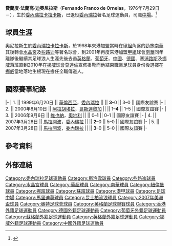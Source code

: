 {{Infobox football biography
| name           = 奧尼拉斯 <br> Fernando de Ornelas
| image          = Fernando De Ornelas.jpg
| image_size     = 
| fullname       = Fernando Franco de Ornelas
| birth_date     = {{Birth date and age|1976|7|29|df=yes}}
| birth_place    = [[委內瑞拉|委內瑞拉]]，[[卡拉卡斯|卡拉卡斯]]
| height         = {{height|ft=6|in=1}}
| position       = [[中場|中場]]
| currentclub    = 已退役
| clubnumber     =
| youthyears1    = 1993–1996
| youthclubs1    = {{link-en|馬里迪莫體育會 (委內瑞拉)|C.S. Marítimo de Venezuela|馬里迪莫}}
| years1         = 1996–1997
| clubs1         = UA塔奇拉
| caps1          =
| goals1         =
| years2         = 1997–1998
| clubs2         = {{link-en|馬里迪莫體育會 (委內瑞拉)|C.S. Marítimo de Venezuela|馬里迪莫}}
| caps2          =
| goals2         =
| years3         = 1998–1999
| clubs3         = [[南華足球隊|南華]]
| caps3          =
| goals3         =
| years4         = 1999
| clubs4         = [[水晶宮足球會|水晶宮]]
| caps4          = 9
| goals4         = 0
| years5         = 2000
| clubs5         = [[些路迪足球會|些路迪]]
| caps5          = 2
| goals5         = 0
| years6         = 2000
| clubs6         = [[巴迪斯拉華施洛雲體育會|施洛雲]]
| caps6          = 2
| goals6         = 0
| years7         = 2001
| clubs7         = [[南華足球隊|南華]]
| caps7          = 4
| goals7         = 1
| years8         = 2001
| clubs8         = [[昆士柏流浪足球會|昆士柏流浪]]
| caps8          = 2
| goals8         = 0
| years9         = 2002
| clubs9         = [[馬里迪莫體育會|馬里迪莫]]
| caps9          = 4
| goals9         = 0
| years10        = 2003
| clubs10        = [[甘肅天馬足球俱樂部|甘肅天馬]]
| caps10         = 4
| goals10        = 0
| years11        = 2003
| clubs11        = [[紐倫堡足球會|紐倫堡]]
| caps11         = 4
| goals11        = 0
| years12        = 2004–2005
| clubs12        = [[尼科西亞奧林匹克|尼科西亞奧林比亞高斯]]
| caps12         = 21
| goals12        = 3
| years13        = 2005–2008
| clubs13        = [[奧特足球會|奧特]]
| caps13         = 57
| goals13        = 11
| years14        = 2008
| clubs14        = {{link-en|莫納加斯體育會|Monagas Sport Club|莫納加斯}}
| caps14         = 10
| goals14        = 1
| years15        = 2009
| clubs15        = [[蘇利亞足球俱樂部|蘇利亞]]
| caps15         = 7
| goals15        = 0
| years16        = 2009–2010
| clubs16        = [[莫達倫體育會|莫達倫]]
| caps16         = 3
| goals16        = 0
| totalcaps      = 129
| totalgoals     = 16
| nationalyears1 = 1999–2007
| nationalteam1  = [[委內瑞拉國家足球隊|委內瑞拉]]
| nationalcaps1  = 27
| nationalgoals1 = 5
| ntupdate       = 15 April 2009
| pcupdate       = 11 December 2009
}}

'''費蘭度·法蘭高·迪奧尼拉斯'''（'''Fernando Franco de Ornelas'''，1976年7月29日－），生於[[委內瑞拉|委內瑞拉]][[卡拉卡斯|卡拉卡斯]]，已退役[[委內瑞拉|委內瑞拉]]著名足球運動員，司職[[中場|中場]]。<ref>{{cite web |url=http://fotball.fvn.no/forstediv/article144438.ece |title=De Ornelas til Mjøndalen |publisher=fvn.no |work=100% Fotball |language=Norwegian |accessdate=2009-07-09 |deadurl=yes |archiveurl=https://web.archive.org/web/20110724180050/http://fotball.fvn.no/forstediv/article144438.ece |archivedate=2011-07-24 |df= }}</ref>

==球員生涯==
奧尼拉斯生於[[委內瑞拉|委內瑞拉]][[卡拉卡斯|卡拉卡斯]]，於1998年來港加盟當時在[[香港甲組足球聯賽|甲組]]角逐的勁旅[[南華足球隊|南華]]其後轉會[[水晶宮足球會|水晶宮]]及[[些路迪足球會|些路迪]]等著名球會，到2001年再度來港加盟[[香港甲組足球聯賽|甲組]]球會[[南華足球隊|南華]]同年離隊後繼續其足球浪人生涯先後去過[[英格蘭|英格蘭]]、[[葡萄牙|葡萄牙]]、[[中國|中國]]、[[德國|德國]]、[[塞浦路斯|塞浦路斯]]及[[挪威|挪威]]落班直到2010年在[[挪威|挪威]]球會[[莫達倫體育會|莫達倫]]宣佈掛靴而他結束職業足球員身份後選擇在[[挪威|挪威]]當地落地生根現在擔任全職傳道人。

==國際賽事紀錄==
{{International goals header}}
|-
| 1. || 1999年6月20日 || [[華倫西亞_(委內瑞拉)|華倫西亞]]，[[委內瑞拉|委內瑞拉]] || {{fb|PER}} || '''3'''–0 || 3–0 || 國際友誼賽
|-
| 2. || 2000年8月10日 || [[阿拉胡埃拉|阿拉胡埃拉]]，[[哥斯達黎加|哥斯達黎加]] || {{fb|CRC}} || 1–'''4''' || 1–5 || 國際友誼賽
|-
| 3. || 2006年9月6日 || [[維也納|維也納]]，[[奧地利|奧地利]] || {{fb|AUT}} || 0–'''1''' || 0–1 || 國際友誼賽
|-
| 4. || 2007年3月28日 || [[馬拉開波|馬拉開波]]，[[委內瑞拉|委內瑞拉]] || {{fb|NZL}} || '''2'''–0 || 5–0 || 國際友誼賽
|-
| 5. || 2007年3月28日 || [[馬拉開波|馬拉開波]]，[[委內瑞拉|委內瑞拉]] || {{fb|NZL}} || '''3'''–0 || 5–0 || 國際友誼賽
|-
{{end}}

==參考資料==
{{Reflist}}

==外部連結==
{{DEFAULTSORT:Ornelas, Fernando de}}
[[Category:委內瑞拉足球運動員|Category:委內瑞拉足球運動員]]
[[Category:斯洛雲球員|Category:斯洛雲球員]]
[[Category:些路迪球員|Category:些路迪球員]]
[[Category:水晶宮球員|Category:水晶宮球員]]
[[Category:葡超球員|Category:葡超球員]]
[[Category:南華球員|Category:南華球員]]
[[Category:紐倫堡球員|Category:紐倫堡球員]]
[[Category:挪超球員|Category:挪超球員]]
[[Category:蘇超球員|Category:蘇超球員]]
[[Category:港甲球員|Category:港甲球員]]
[[Category:足球中場|Category:足球中場]]
[[Category:馬里迪莫球員|Category:馬里迪莫球員]]
[[Category:昆士柏流浪球員|Category:昆士柏流浪球員]]
[[Category:2007年美洲盃球員|Category:2007年美洲盃球員]]
[[Category:奧特足球會球員|Category:奧特足球會球員]]
[[Category:英格蘭足球聯賽球員|Category:英格蘭足球聯賽球員]]
[[Category:香港外籍足球運動員|Category:香港外籍足球運動員]]
[[Category:德國外籍足球運動員|Category:德國外籍足球運動員]]
[[Category:葡萄牙外籍足球運動員|Category:葡萄牙外籍足球運動員]]
[[Category:蘇格蘭外籍足球運動員|Category:蘇格蘭外籍足球運動員]]
[[Category:英格蘭外籍足球運動員|Category:英格蘭外籍足球運動員]]
[[Category:挪威外籍足球運動員|Category:挪威外籍足球運動員]]
[[Category:中國外籍足球運動員|Category:中國外籍足球運動員]]
